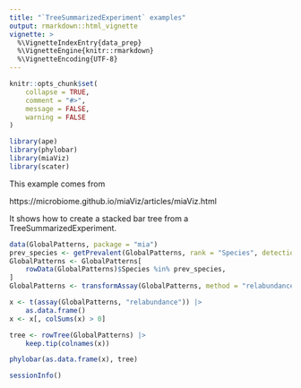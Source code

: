 ```yaml
---
title: "`TreeSummarizedExperiment` examples"
output: rmarkdown::html_vignette
vignette: >
  %\VignetteIndexEntry{data_prep}
  %\VignetteEngine{knitr::rmarkdown}
  %\VignetteEncoding{UTF-8}
---
```


```r
knitr::opts_chunk$set(
    collapse = TRUE,
    comment = "#>",
    message = FALSE,
    warning = FALSE
)
```

```r
library(ape)
library(phylobar)
library(miaViz)
library(scater)
```

This example comes from

https://microbiome.github.io/miaViz/articles/miaViz.html

It shows how to create a stacked bar tree from a TreeSummarizedExperiment.

```r
data(GlobalPatterns, package = "mia")
prev_species <- getPrevalent(GlobalPatterns, rank = "Species", detection = 0.01)
GlobalPatterns <- GlobalPatterns[
    rowData(GlobalPatterns)$Species %in% prev_species,
]
GlobalPatterns <- transformAssay(GlobalPatterns, method = "relabundance")
```

```r
x <- t(assay(GlobalPatterns, "relabundance")) |>
    as.data.frame()
x <- x[, colSums(x) > 0]

tree <- rowTree(GlobalPatterns) |>
    keep.tip(colnames(x))
```

```r
phylobar(as.data.frame(x), tree)
```

```r
sessionInfo()
```